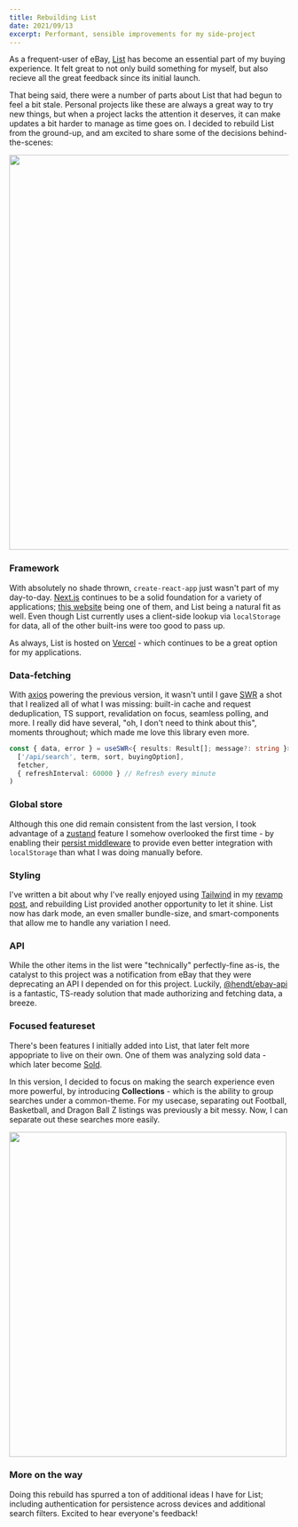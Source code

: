 ```yaml
---
title: Rebuilding List
date: 2021/09/13
excerpt: Performant, sensible improvements for my side-project
---
```


As a frequent-user of eBay, [List](https://list.zslabs.com) has become an essential part of my buying experience. It felt great to not only build something for myself, but also recieve all the great feedback since its initial launch.

That being said, there were a number of parts about List that had begun to feel a bit stale. Personal projects like these are always a great way to try new things, but when a project lacks the attention it deserves, it can make updates a bit harder to manage as time goes on. I decided to rebuild List from the ground-up, and am excited to share some of the decisions behind-the-scenes:

<TextLink href="https://list.zslabs.com">
  <Image src="/uploads/list-updated.png" width="1000" height="711" />
</TextLink>

### Framework

With absolutely no shade thrown, `create-react-app` just wasn't part of my day-to-day. [Next.js](https://nextjs.org/) continues to be a solid foundation for a variety of applications; [this website](https://github.com/zslabs/zslabs-v3) being one of them, and List being a natural fit as well. Even though List currently uses a client-side lookup via `localStorage` for data, all of the other built-ins were too good to pass up.

As always, List is hosted on [Vercel](https://vercel.com) - which continues to be a great option for my applications.

### Data-fetching

With [axios](https://github.com/axios/axios) powering the previous version, it wasn't until I gave [SWR](https://swr.vercel.app/) a shot that I realized all of what I was missing: built-in cache and request deduplication, TS support, revalidation on focus, seamless polling, and more. I really did have several, "oh, I don't need to think about this", moments throughout; which made me love this library even more.

```ts
const { data, error } = useSWR<{ results: Result[]; message?: string }>(
  ['/api/search', term, sort, buyingOption],
  fetcher,
  { refreshInterval: 60000 } // Refresh every minute
)
```

### Global store

Although this one did remain consistent from the last version, I took advantage of a [zustand](https://github.com/pmndrs/zustand) feature I somehow overlooked the first time - by enabling their [persist middleware](https://github.com/pmndrs/zustand#persist-middleware) to provide even better integration with `localStorage` than what I was doing manually before.

### Styling

I've written a bit about why I've really enjoyed using [Tailwind](https://tailwindcss.com) in my [revamp post](/articles/revamp-v3), and rebuilding List provided another opportunity to let it shine. List now has dark mode, an even smaller bundle-size, and smart-components that allow me to handle any variation I need.

### API

While the other items in the list were "technically" perfectly-fine as-is, the catalyst to this project was a notification from eBay that they were deprecating an API I depended on for this project. Luckily, [@hendt/ebay-api](https://github.com/hendt/ebay-api) is a fantastic, TS-ready solution that made authorizing and fetching data, a breeze.

### Focused featureset

There's been features I initially added into List, that later felt more appopriate to live on their own. One of them was analyzing sold data - which later become [Sold](https://sold.zslabs.com).

In this version, I decided to focus on making the search experience even more powerful, by introducing **Collections** - which is the ability to group searches under a common-theme. For my usecase, separating out Football, Basketball, and Dragon Ball Z listings was previously a bit messy. Now, I can separate out these searches more easily.

<Image src="/uploads/list-collections.png" width="500" height="585" />

### More on the way

Doing this rebuild has spurred a ton of additional ideas I have for List; including authentication for persistence across devices and additional search filters. Excited to hear everyone's feedback!
